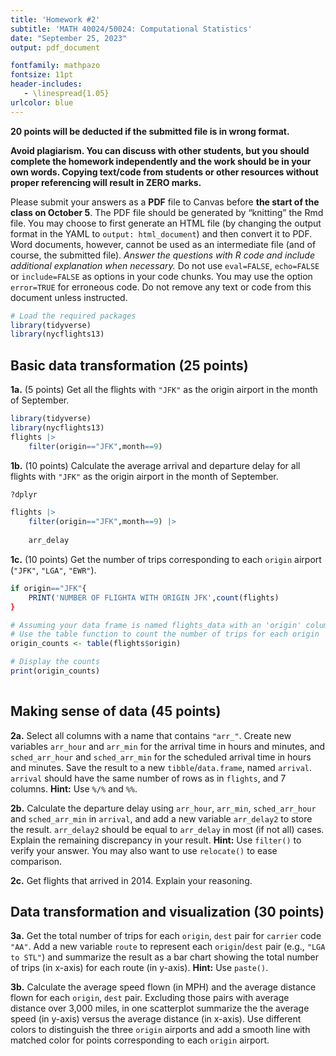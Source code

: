 ---
title: 'Homework #2'
subtitle: 'MATH 40024/50024: Computational Statistics'
date: "September 25, 2023"
output: pdf_document

fontfamily: mathpazo
fontsize: 11pt
header-includes:
   - \linespread{1.05}
urlcolor: blue
---

__20 points will be deducted if the submitted file is in wrong format.__ 

__Avoid plagiarism. You can discuss with other students, but you should complete the homework independently and the work should be in your own words. Copying text/code from students or other resources without proper referencing will result in ZERO marks.__

Please submit your answers as a __PDF__ file to Canvas before __the start of the class on October 5__. The PDF file should be generated by "knitting" the Rmd file. You may choose to first generate an HTML file (by changing the output format in the YAML to `output: html_document`) and then convert it to PDF. Word documents, however, cannot be used as an intermediate file (and of course, the submitted file). _Answer the questions with R code and include additional explanation when necessary._ Do not use `eval=FALSE`, `echo=FALSE` or `include=FALSE` as options in your code chunks. You may use the option `error=TRUE` for erroneous code. Do not remove any text or code from this document unless instructed. 

```{r, message=FALSE}
# Load the required packages
library(tidyverse)
library(nycflights13)
```

## Basic data transformation (25 points)

__1a.__ (5 points) Get all the flights with `"JFK"` as the origin airport in the month of September.
```{r}
library(tidyverse)
library(nycflights13)
flights |> 
    filter(origin=="JFK",month==9)

```

__1b.__ (10 points) Calculate the average arrival and departure delay for all flights with `"JFK"` as the origin airport in the month of September.
```{r}
?dplyr

flights |> 
    filter(origin=="JFK",month==9) |> 
    
    arr_delay


```


__1c.__ (10 points) Get the number of trips corresponding to each `origin` airport (`"JFK"`, `"LGA"`, `"EWR"`).

```{r}
if origin=="JFK"{
    PRINT('NUMBER OF FLIGHTA WITH ORIGIN JFK',count(flights)
}


```





```{r}
# Assuming your data frame is named flights_data with an 'origin' column
# Use the table function to count the number of trips for each origin
origin_counts <- table(flights$origin)

# Display the counts
print(origin_counts)
 
```


## Making sense of data (45 points)

__2a.__ Select all columns with a name that contains `"arr_"`. Create new variables `arr_hour` and `arr_min` for the arrival time in hours and minutes, and `sched_arr_hour` and `sched_arr_min` for the scheduled arrival time in hours and minutes. Save the result to a new `tibble`/`data.frame`, named `arrival`. `arrival` should have the same number of rows as in `flights`, and 7 columns. __Hint:__ Use `%/%` and `%%`. 

__2b.__ Calculate the departure delay using `arr_hour`, `arr_min`, `sched_arr_hour` and `sched_arr_min` in `arrival`, and add a new variable `arr_delay2` to store the result. `arr_delay2` should be equal to `arr_delay` in most (if not all) cases. Explain the remaining discrepancy in your result. __Hint:__ Use `filter()` to verify your answer. You may also want to use `relocate()` to ease comparison.

__2c.__ Get flights that arrived in 2014. Explain your reasoning.

## Data transformation and visualization (30 points)

__3a.__ Get the total number of trips for each `origin`, `dest` pair for `carrier` code `"AA"`. Add a new variable `route` to represent each `origin`/`dest` pair (e.g., `"LGA to STL"`) and summarize the result as a bar chart showing the total number of trips (in x-axis) for each route (in y-axis). __Hint:__ Use `paste()`.

__3b.__ Calculate the average speed flown (in MPH) and the average distance flown for each `origin`, `dest` pair. Excluding those pairs with average distance over 3,000 miles, in one scatterplot summarize the the average speed (in y-axis) versus the average distance (in x-axis). Use different colors to distinguish the three `origin` airports and add a smooth line with matched color for points corresponding to each `origin` airport.

